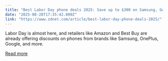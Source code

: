 ```yaml
---
title: "Best Labor Day phone deals 2025: Save up to $300 on Samsung, Google, and more"
date: "2025-08-28T17:35:42.000Z"
link: "https://www.zdnet.com/article/best-labor-day-phone-deals-2025/"
---
```


Labor Day is almost here, and retailers like Amazon and Best Buy are already offering discounts on phones from brands like Samsung, OnePlus, Google, and more.

[Read more](https://www.zdnet.com/article/best-labor-day-phone-deals-2025/)
